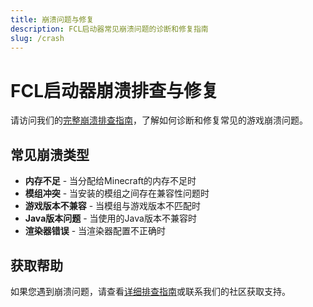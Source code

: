 ```yaml
---
title: 崩溃问题与修复
description: FCL启动器常见崩溃问题的诊断和修复指南
slug: /crash
---
```


# FCL启动器崩溃排查与修复

请访问我们的[完整崩溃排查指南](./troubleshooting.mdx)，了解如何诊断和修复常见的游戏崩溃问题。

## 常见崩溃类型

- **内存不足** - 当分配给Minecraft的内存不足时
- **模组冲突** - 当安装的模组之间存在兼容性问题时
- **游戏版本不兼容** - 当模组与游戏版本不匹配时
- **Java版本问题** - 当使用的Java版本不兼容时
- **渲染器错误** - 当渲染器配置不正确时

## 获取帮助

如果您遇到崩溃问题，请查看[详细排查指南](./troubleshooting.mdx)或联系我们的社区获取支持。 